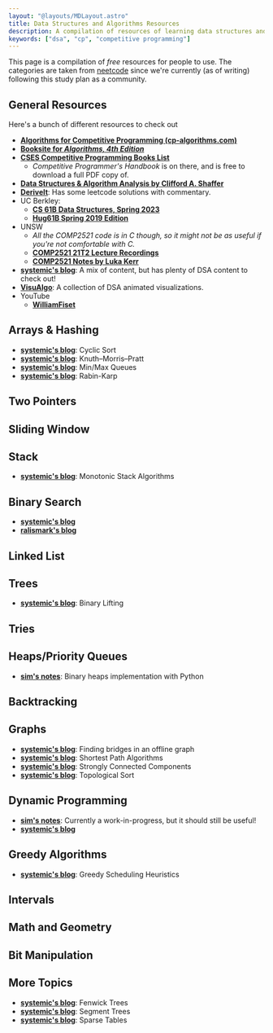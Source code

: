 ```yaml
---
layout: "@layouts/MDLayout.astro"
title: Data Structures and Algorithms Resources
description: A compilation of resources of learning data structures and algorithms!
keywords: ["dsa", "cp", "competitive programming"]
---
```


This page is a compilation of *free* resources for people to use. The categories are taken from [neetcode](https://neetcode.io/practice) since we're currently (as of writing) following this study plan as a community.

## General Resources

Here's a bunch of different resources to check out

- [**Algorithms for Competitive Programming (cp-algorithms.com)**](https://cp-algorithms.com/)
- [**Booksite for _Algorithms, 4th Edition_**](https://algs4.cs.princeton.edu/home/)
- [**CSES Competitive Programming Books List**](https://cses.fi/book/index.php)
    - *Competitive Programmer's Handbook* is on there, and is free to download a full PDF copy of.
- [**Data Structures & Algorithm Analysis by Clifford A. Shaffer**](https://people.cs.vt.edu/~shaffer/Book/)
- [**DeriveIt**](https://deriveit.org/): Has some leetcode solutions with commentary.
- UC Berkley:
    - [**CS 61B Data Structures, Spring 2023**](https://sp23.datastructur.es/)
    - [**Hug61B Spring 2019 Edition**](https://joshhug.gitbooks.io/hug61b/content/)
- UNSW
    - *All the COMP2521 code is in C though, so it might not be as useful if you're not comfortable with C.*
    - [**COMP2521 21T2 Lecture Recordings**](https://www.youtube.com/playlist?list=PLi2pCZz5m6GEftzPIxVH1ylwytux9WOGN)
    - [**COMP2521 Notes by Luka Kerr**](https://lukakerr.github.io/uni/2521-notes)
- [**systemic's blog**](https://www.seasalt.sh/words/index): A mix of content, but has plenty of DSA content to check out!
- [**VisuAlgo**](https://visualgo.net/): A collection of DSA animated visualizations.
- YouTube
    - [**WilliamFiset**](https://www.youtube.com/@WilliamFiset-videos)

## Arrays & Hashing

- [**systemic's blog**](https://www.seasalt.sh/words/dsa-cyclic-sort): Cyclic Sort
- [**systemic's blog**](https://www.seasalt.sh/words/dsa-kmp-basic): Knuth–Morris–Pratt
- [**systemic's blog**](https://www.seasalt.sh/words/dsa-min-max-queues): Min/Max Queues
- [**systemic's blog**](https://www.seasalt.sh/words/dsa-rabin-karp): Rabin-Karp

## Two Pointers

## Sliding Window

## Stack

- [**systemic's blog**](https://www.seasalt.sh/words/dsa-monotonic-stack): Monotonic Stack Algorithms

## Binary Search

- [**systemic's blog**](https://www.seasalt.sh/words/dsa-binary-search)
- [**ralismark's blog**](https://www.ralismark.xyz/posts/binary-search)

## Linked List

## Trees

- [**systemic's blog**](https://www.seasalt.sh/words/dsa-binary-lifting): Binary Lifting

## Tries

## Heaps/Priority Queues

- [**sim's notes**](https://www.simshadows.com/c/notes/dsa/heaps/): Binary heaps implementation with Python

## Backtracking

## Graphs

- [**systemic's blog**](https://www.seasalt.sh/words/dsa-bridges-offline): Finding bridges in an offline graph
- [**systemic's blog**](https://www.seasalt.sh/words/dsa-shortest-paths): Shortest Path Algorithms
- [**systemic's blog**](https://www.seasalt.sh/words/dsa-strongly-connected-components): Strongly Connected Components
- [**systemic's blog**](https://www.seasalt.sh/words/dsa-topological-sort): Topological Sort

## Dynamic Programming

- [**sim's notes**](https://www.simshadows.com/c/notes/dsa/dynamic-programming/): Currently a work-in-progress, but it should still be useful!
- [**systemic's blog**](https://www.seasalt.sh/words/dsa-dynamic-programming-basic)

## Greedy Algorithms

- [**systemic's blog**](https://www.seasalt.sh/words/dsa-greedy-scheduling): Greedy Scheduling Heuristics

## Intervals

## Math and Geometry

## Bit Manipulation

## More Topics

- [**systemic's blog**](https://www.seasalt.sh/words/dsa-fenwick-trees): Fenwick Trees
- [**systemic's blog**](https://www.seasalt.sh/words/dsa-segment-trees-basic): Segment Trees
- [**systemic's blog**](https://www.seasalt.sh/words/dsa-sparse-tables): Sparse Tables

